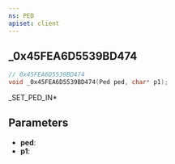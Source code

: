 ```yaml
---
ns: PED
apiset: client
---
```

## _0x45FEA6D5539BD474

```c
// 0x45FEA6D5539BD474
void _0x45FEA6D5539BD474(Ped ped, char* p1);
```

_SET_PED_IN*

## Parameters
* **ped**:
* **p1**: